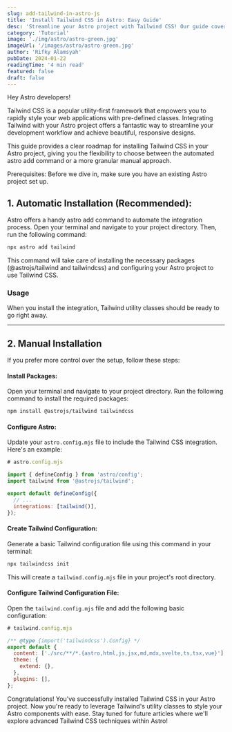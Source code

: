 ```yaml
---
slug: add-tailwind-in-astro-js
title: 'Install Tailwind CSS in Astro: Easy Guide'
desc: 'Streamline your Astro project with Tailwind CSS! Our guide covers automated & manual installation, getting you started with utility-first styling in minutes.'
category: 'Tutorial'
image: './img/astro/astro-green.jpg'
imageUrl: '/images/astro/astro-green.jpg'
author: 'Rifky Alamsyah'
pubDate: 2024-01-22
readingTime: '4 min read'
featured: false
draft: false
---
```


Hey Astro developers!

Tailwind CSS is a popular utility-first framework that empowers you to rapidly style your web applications with pre-defined classes. Integrating Tailwind with your Astro project offers a fantastic way to streamline your development workflow and achieve beautiful, responsive designs.

This guide provides a clear roadmap for installing Tailwind CSS in your Astro project, giving you the flexibility to choose between the automated astro add command or a more granular manual approach.

Prerequisites: Before we dive in, make sure you have an existing Astro project set up.

## 1. Automatic Installation (Recommended):

Astro offers a handy astro add command to automate the integration process. Open your terminal and navigate to your project directory. Then, run the following command:

```sh
npx astro add tailwind
```

This command will take care of installing the necessary packages (@astrojs/tailwind and tailwindcss) and configuring your Astro project to use Tailwind CSS.

### Usage

When you install the integration, Tailwind utility classes should be ready to go right away.

---


<Banner728 className='flex justify-center'/>


## 2. Manual Installation

If you prefer more control over the setup, follow these steps:

#### Install Packages:

Open your terminal and navigate to your project directory. Run the following command to install the required packages:

```sh
npm install @astrojs/tailwind tailwindcss
```

#### Configure Astro:

Update your `astro.config.mjs` file to include the Tailwind CSS integration. Here's an example:

```js
# astro.config.mjs

import { defineConfig } from 'astro/config';
import tailwind from '@astrojs/tailwind';

export default defineConfig({
  // ...
  integrations: [tailwind()],
});
```

#### Create Tailwind Configuration:

Generate a basic Tailwind configuration file using this command in your terminal:

```sh
npx tailwindcss init
```

This will create a `tailwind.config.mjs` file in your project's root directory.

#### Configure Tailwind Configuration File:

Open the `tailwind.config.mjs` file and add the following basic configuration:

```js
# tailwind.config.mjs

/** @type {import('tailwindcss').Config} */
export default {
  content: ['./src/**/*.{astro,html,js,jsx,md,mdx,svelte,ts,tsx,vue}'],
  theme: {
    extend: {},
  },
  plugins: [],
};
```

Congratulations! You've successfully installed Tailwind CSS in your Astro project. Now you're ready to leverage Tailwind's utility classes to style your Astro components with ease. Stay tuned for future articles where we'll explore advanced Tailwind CSS techniques within Astro!